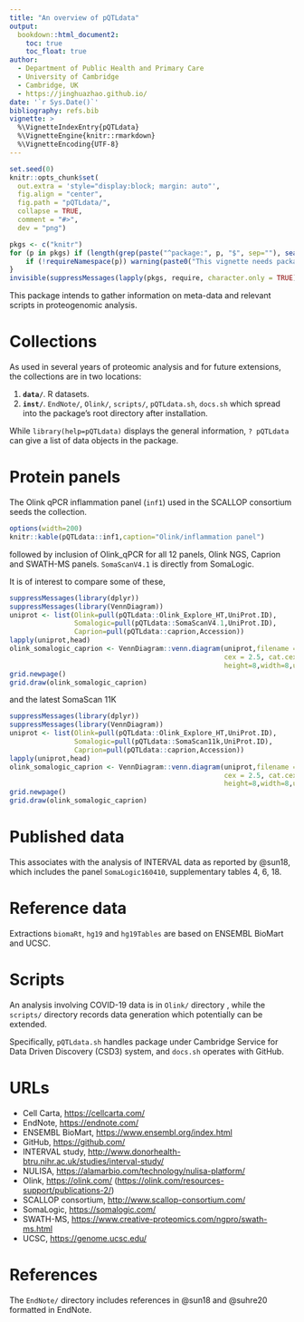 ```yaml
---
title: "An overview of pQTLdata"
output:
  bookdown::html_document2:
    toc: true
    toc_float: true
author:
  - Department of Public Health and Primary Care
  - University of Cambridge
  - Cambridge, UK
  - https://jinghuazhao.github.io/
date: '`r Sys.Date()`'
bibliography: refs.bib
vignette: >
  %\VignetteIndexEntry{pQTLdata}
  %\VignetteEngine{knitr::rmarkdown}
  %\VignetteEncoding{UTF-8}
---
```


```r
set.seed(0)
knitr::opts_chunk$set(
  out.extra = 'style="display:block; margin: auto"',
  fig.align = "center",
  fig.path = "pQTLdata/",
  collapse = TRUE,
  comment = "#>",
  dev = "png")
```

```r
pkgs <- c("knitr")
for (p in pkgs) if (length(grep(paste("^package:", p, "$", sep=""), search())) == 0) {
    if (!requireNamespace(p)) warning(paste0("This vignette needs package `", p, "'; please install"))
}
invisible(suppressMessages(lapply(pkgs, require, character.only = TRUE)))
```

This package intends to gather information on meta-data and relevant scripts in proteogenomic analysis.

# Collections

As used in several years of proteomic analysis and for future extensions, the collections are in two locations:

1. **`data/`**. R datasets.
2. **`inst/`**. `EndNote/`, `Olink/`, `scripts/`, `pQTLdata.sh`, `docs.sh` which spread into the package's root directory after installation.

While `library(help=pQTLdata)` displays the general information, `? pQTLdata` can give a list of data objects in the package.

# Protein panels

The Olink qPCR inflammation panel (`inf1`) used in the SCALLOP consortium seeds the collection.

```r
options(width=200)
knitr::kable(pQTLdata::inf1,caption="Olink/inflammation panel")
```

followed by inclusion of Olink_qPCR for all 12 panels, Olink NGS, Caprion and SWATH-MS panels. `SomaScanV4.1` is directly from SomaLogic.

It is of interest to compare some of these,

```r
suppressMessages(library(dplyr))
suppressMessages(library(VennDiagram))
uniprot <- list(Olink=pull(pQTLdata::Olink_Explore_HT,UniProt.ID),
                Somalogic=pull(pQTLdata::SomaScanV4.1,UniProt.ID),
                Caprion=pull(pQTLdata::caprion,Accession))
lapply(uniprot,head)
olink_somalogic_caprion <- VennDiagram::venn.diagram(uniprot,filename = NULL,disable.logging = TRUE,
                                                     cex = 2.5, cat.cex = 2.5, cat.pos = c(0,0,180),
                                                     height=8,width=8,units="in")
grid.newpage()
grid.draw(olink_somalogic_caprion)
```

and the latest SomaScan 11K

```r
suppressMessages(library(dplyr))
suppressMessages(library(VennDiagram))
uniprot <- list(Olink=pull(pQTLdata::Olink_Explore_HT,UniProt.ID),
                Somalogic=pull(pQTLdata::SomaScan11k,UniProt.ID),
                Caprion=pull(pQTLdata::caprion,Accession))
lapply(uniprot,head)
olink_somalogic_caprion <- VennDiagram::venn.diagram(uniprot,filename = NULL,disable.logging = TRUE,
                                                     cex = 2.5, cat.cex = 2.5, cat.pos = c(0,0,180),
                                                     height=8,width=8,units="in")
grid.newpage()
grid.draw(olink_somalogic_caprion)
```

# Published data

This associates with the analysis of INTERVAL data as reported by @sun18, which includes the panel `SomaLogic160410`, supplementary tables 4, 6, 18.

# Reference data

Extractions `biomaRt`, `hg19` and `hg19Tables` are based on ENSEMBL BioMart and UCSC.

# Scripts

An analysis involving COVID-19 data is in `Olink/` directory , while the `scripts/` directory records data generation which potentially can be extended.

Specifically, `pQTLdata.sh` handles package under Cambridge Service for Data Driven Discovery (CSD3) system, and `docs.sh` operates with GitHub.

# URLs

- Cell Carta, <https://cellcarta.com/>
- EndNote, <https://endnote.com/>
- ENSEMBL BioMart, <https://www.ensembl.org/index.html>
- GitHub, <https://github.com/>
- INTERVAL study, <http://www.donorhealth-btru.nihr.ac.uk/studies/interval-study/>
- NULISA, <https://alamarbio.com/technology/nulisa-platform/>
- Olink, <https://olink.com/> (<https://olink.com/resources-support/publications-2/>)
- SCALLOP consortium, <http://www.scallop-consortium.com/>
- SomaLogic, <https://somalogic.com/>
- SWATH-MS, <https://www.creative-proteomics.com/ngpro/swath-ms.html>
- UCSC, <https://genome.ucsc.edu/>

# References {-}

The `EndNote/` directory includes references in @sun18 and @suhre20 formatted in EndNote.
